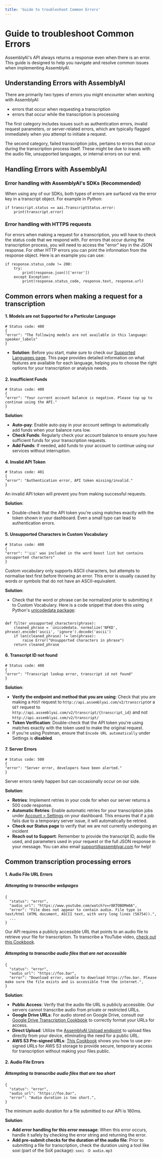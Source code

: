 ```yaml
---
title: 'Guide to troubleshoot Common Errors'
---
```


# Guide to troubleshoot Common Errors

AssemblyAI's API always returns a response even when there is an error. This guide is designed to help you navigate and resolve common issues when implementing AssemblyAI.

## Understanding Errors with AssemblyAI

There are primarily two types of errors you might encounter when working with AssemblyAI:
- errors that occur when requesting a transcription
- errors that occur while the transcription is processing 

The first category includes issues such as authentication errors, invalid request parameters, or server-related errors, which are typically flagged immediately when you attempt to initiate a request.

The second category, failed transcription jobs, pertains to errors that occur during the transcription process itself. These might be due to issues with the audio file, unsupported languages, or internal errors on our end.

## Handling Errors with AssemblyAI

### Error handling with AssemblyAI's SDKs (Recommended)
When using any of our SDKs, both types of errors are surfaced via the error key in a transcript object. For example in Python:

```
if transcript.status == aai.TranscriptStatus.error:
    print(transcript.error)
```

### Error handling with HTTPS requests
For errors when making a request for a transcription, you will have to check the status code that we respond with. For errors that occur during the transcription process, you will need to access the "error" key in the JSON response. For other HTTP errors you can print the information from the response object. Here is an example you can use:
```
if response.status_code != 200:
    try:
        print(response.json()['error'])
    except Exception:
        print(response.status_code, response.text, response.url)
```

## Common errors when making a request for a transcription

#### 1. Models are not Supported for a Particular Language

```
# Status code: 400
{  
"error": "The following models are not available in this language: speaker_labels"  
}
```

- **Solution**: Before you start, make sure to check our [Supported Languages page](https://www.assemblyai.com/docs/concepts/supported-languages). This page provides detailed information on what features are available for each language, helping you to choose the right options for your transcription or analysis needs.
#### 2. Insufficient Funds
```
# Status code: 400
{  
"error": "Your current account balance is negative. Please top up to continue using the API."  
}
```

**Solution**:
- **Auto-pay**: Enable auto-pay in your account settings to automatically add funds when your balance runs low.
- **Check Funds**: Regularly check your account balance to ensure you have sufficient funds for your transcription requests.
- **Add Funds**: If needed, add funds to your account to continue using our services without interruption.

#### 4. Invalid API Token
```
# Status code: 401
{  
"error": "Authentication error, API token missing/invalid."  
}
```
An invalid API token will prevent you from making successful requests.

**Solution**:
- Double-check that the API token you're using matches exactly with the token shown in your dashboard. Even a small typo can lead to authentication errors.

#### 5. Unsupported Characters in Custom Vocabulary
```
# Status code: 400
{  
"error": "'🇸🇬' was included in the word boost list but contains unsupported characters"  
}
```

Custom vocabulary only supports ASCII characters, but attempts to normalise text first before throwing an error. This error is usually caused by words or symbols that do not have an ASCII-equivalent.

**Solution**:
- Check that the word or phrase can be normalized prior to submitting it to Custom Vocabulary. Here is a code snippet that does this using Python's [unicodedata package](https://docs.python.org/3/library/unicodedata.html#unicodedata.normalize):
```

def filter_unsupported_characters(phrase):
    cleaned_phrase = `unicodedata.`normalize('NFKD', phrase).encode('ascii', 'ignore').decode('ascii')
    if len(cleaned_phrase) != len(phrase):
        raise Error("Unsupported characters in phrase")
    return cleaned_phrase
```
#### 6. Transcript ID not found
```
# Status code: 400
{  
"error": "Transcript lookup error, transcript id not found" 
}
```

**Solution**:
- **Verify the endpoint and method that you are using**: Check that you are making a `POST` request to `http://api.assemblyai.com/v2/transcript`or a `GET` request to `http://api.assemblyai.com/v2/transcript/{transcript_id}` and not `http://api.assemblyai.com/v2/transcript/`
- **Token Verification**: Double-check that the API token you're using matches exactly with the token used to make the original request.
- If you're using Postman, ensure that `Encode URL automatically` under Settings is **disabled**.
#### 7. Server Errors
```
# Status code: 500
{  
"error": "Server error, developers have been alerted." 
}
```

Server errors rarely happen but can occasionally occur on our side.

**Solution**:
- **Retries**: Implement retries in your code for when our server returns a 500 code response.
- **Automatic Retries**: Enable automatic retries for your transcription jobs under [Account > Settings](https://www.assemblyai.com/app/account) on your dashboard. This ensures that if a job fails due to a temporary server issue, it will automatically be retried.
- **Check our Status page** to verify that we are not currently undergoing an incident
- **Reach out to Support**: Remember to provide the transcript ID, audio file used, and parameters used in your request or the full JSON response in your message. You can also email support@assemblyai.com for help!

## Common transcription processing errors
#### 1. Audio File URL Errors

##### Attempting to transcribe webpages
```
{
  "status": "error",
  "audio_url": "https://www.youtube.com/watch?v=r8KTOBOMm0A",
  "error": "File does not appear to contain audio. File type is text/html (HTML document, ASCII text, with very long lines (56754)).",
  ...
}
```

Our API requires a publicly accessible URL that points to an audio file to retrieve your file for transcription. To transcribe a YouTube video, [check out this Cookbook](https://github.com/AssemblyAI/cookbook/blob/master/core-transcription/transcribe_youtube_videos.ipynb).

##### Attempting to transcribe audio files that are not accessible
```
{
  "status": "error",
  "audio_url": "https://foo.bar",
  "error": "Download error, unable to download https://foo.bar. Please make sure the file exists and is accessible from the internet.",
}
```

**Solution**:
- **Public Access**: Verify that the audio file URL is publicly accessible. Our servers cannot transcribe audio from private or restricted URLs.
- **Google Drive URLs**: For audio stored on Google Drive, consult our [Google Drive Transcription Cookbook](https://github.com/AssemblyAI/cookbook/blob/master/core-transcription/transcribing-google-drive-file.md) to correctly format your URLs for access.
- **Direct Upload**: Utilize the [AssemblyAI Upload endpoint](https://www.assemblyai.com/docs/api-reference/upload) to upload files directly from your device, eliminating the need for a public URL.
- **AWS S3 Pre-signed URLs**: [This Cookbook](https://github.com/AssemblyAI/cookbook/blob/master/core-transcription/transcribe_from_s3.ipynb) shows you how to use pre-signed URLs for AWS S3 storage to provide secure, temporary access for transcription without making your files public.

#### 2. Audio File Errors

##### Attempting to transcribe audio files that are too short
```
{
  "status": "error",
  "audio_url": "https://foo.bar",
  "error": "Audio duration is too short.",
}
```

The minimum audio duration for a file submitted to our API is 160ms.

**Solution**:
- **Add error handling for this error message**: When this error occurs, handle it safely by checking the error string and returning the error.
- **Add pre-submit checks for the duration of the audio file**: Prior to submitting a file for transcription, check the duration using a tool like soxi (part of the SoX package): `soxi -D audio.mp3`
